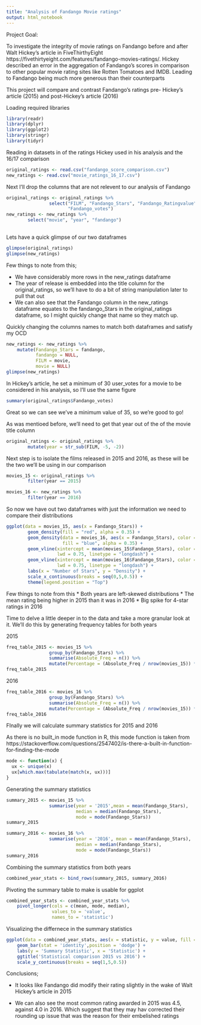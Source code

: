 ```yaml
---
title: "Analysis of Fandango Movie ratings"
output: html_notebook
---
```

Project Goal:

To investigate the integrity of movie ratings on Fandango before and after Walt Hickey's article in FiveThirthyEight https://fivethirtyeight.com/features/fandango-movies-ratings/. Hickey described an error in the aggregation of Fandango's scores in comparison to other popular movie rating sites like Rotten Tomatoes and IMDB. Leading to Fandango being much more generous than their counterparts

This project will compare and contrast Fandango's ratings pre- Hickey's article (2015) and post-Hickey's article (2016)


Loading required libraries
```r
library(readr)
library(dplyr)
library(ggplot2)
library(stringr)
library(tidyr)
```

Reading in datasets in of the ratings Hickey used in his analysis and the 16/17 comparison
```r
original_ratings <- read.csv("fandango_score_comparison.csv")
new_ratings <- read.csv("movie_ratings_16_17.csv")
```

Next I'll drop the columns that are not relevent to our analysis of Fandango
```r
original_ratings <- original_ratings %>%
                select("FILM", "Fandango_Stars", "Fandango_Ratingvalue",
                       "Fandango_votes")
new_ratings <- new_ratings %>%
        select("movie", "year", "fandango")
                
```

Lets have a quick glimpse of our two dataframes
```r
glimpse(original_ratings)
glimpse(new_ratings)
```

Few things to note from this;

* We have considerably more rows in the new_ratings dataframe 
* The year of release is embedded into the title column for the original_ratings, so we'll have to   do a bit of string manipulation later to pull that out 
* We can also see that the Fandango column in the new_ratings dataframe equates to the      fandango_Stars in the original_ratings dataframe, so I might quickly change that name so they match up.


Quickly changing the columns names to match both dataframes and satisfy my OCD
```r
new_ratings <- new_ratings %>%
    mutate(Fandango_Stars = fandango,
           fandango = NULL,
           FILM = movie,
           movie = NULL)
glimpse(new_ratings)
```



In Hickey's article, he set a minimum of 30 user_votes for a movie to be considered in his analysis, so I'll use the same figure

```r
summary(original_ratings$Fandango_votes)
```
Great so we can see we've a minimum value of 35, so we're good to go!

As was mentioed before, we'll need to get that year out of the of the movie title column
```r
original_ratings <- original_ratings %>%
        mutate(year = str_sub(FILM, -5, -2))
```


Next step is to isolate the films released in 2015 and 2016, as these will be the two we'll be using in our comparison
```r
movies_15 <- original_ratings %>%
        filter(year == 2015)

movies_16 <- new_ratings %>%
        filter(year == 2016)
```


So now we have out two dataframes with just the information we need to compare their distributions

```r
ggplot(data = movies_15, aes(x = Fandango_Stars)) +
        geom_density(fill = "red", alpha = 0.35) +
        geom_density(data = movies_16, aes(x = Fandango_Stars), color = "blue", 
                     fill = "blue", alpha = 0.35) +
        geom_vline(xintercept = mean(movies_15$Fandango_Stars), color = "blue",
                   lwd = 0.75, linetype = "longdash") +
        geom_vline(xintercept = mean(movies_16$Fandango_Stars), color = "red",
                   lwd = 0.75, linetype = "longdash") +
        labs(x = "Number of Stars", y = "Density") +
        scale_x_continuous(breaks = seq(0,5,0.5)) +
        theme(legend.position = "Top")

```
Few things to note from this
* Both years are left-skewed distributions 
* The mean rating being higher in 2015 than it was in 2016
* Big spike for 4-star ratings in 2016



Time to delve a little deeper in to the data and take a more granular look at it. We'll do this by generating frequency tables for both years

2015
```r

freq_table_2015 <- movies_15 %>%
                group_by(Fandango_Stars) %>%
                summarise(Absolute_Freq = n()) %>%
                mutate(Percentage = (Absolute_Freq / nrow(movies_15)) * 100)
freq_table_2015
```
2016
```r
freq_table_2016 <- movies_16 %>%
                group_by(Fandango_Stars) %>%
                summarise(Absolute_Freq = n()) %>%
                mutate(Percentage = (Absolute_Freq / nrow(movies_15)) * 100)
freq_table_2016
```





FInally we will calculate summary statistics for 2015 and 2016

As there is no built_in mode function in R, this mode function is taken from https://stackoverflow.com/questions/2547402/is-there-a-built-in-function-for-finding-the-mode

```r
mode <- function(x) {
  ux <- unique(x)
  ux[which.max(tabulate(match(x, ux)))]
}
```

Generating the summary statistics
```r
summary_2015 <- movies_15 %>%
                summarise(year = '2015',mean = mean(Fandango_Stars),
                          median = median(Fandango_Stars),
                          mode = mode(Fandango_Stars))
summary_2015
```


```r
summary_2016 <- movies_16 %>%
                summarise(year = '2016', mean = mean(Fandango_Stars),
                          median = median(Fandango_Stars),
                          mode = mode(Fandango_Stars))
summary_2016
```

Combining the summary statistics from both years  
```r
combined_year_stats <- bind_rows(summary_2015, summary_2016)
```

Pivoting the summary table to make is usable for ggplot
```r
combined_year_stats <- combined_year_stats %>%
    pivot_longer(cols = c(mean, mode, median),
                 values_to = 'value',
                 names_to = 'statistic')
```

Visualizing the differnece in the summary statistics

```r
ggplot(data = combined_year_stats, aes(x = statistic, y = value, fill = year)) +
    geom_bar(stat = 'identity',position = 'dodge') +
    labs(y = 'Summary Statistic', x = 'Statistic') +
    ggtitle('Statistical comparison 2015 vs 2016') +
    scale_y_continuous(breaks = seq(1,5,0.5))
```

Conclusions;

* It looks like Fandango did modify their rating slightly in the wake of Walt Hickey's article in 2015

* We can also see the most common rating awarded in 2015 was 4.5, against 4.0 in 2016. Which suggest that they may hav corrected their rounding up issue that was the reason for their embelished ratings











